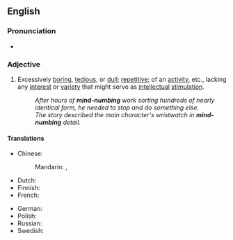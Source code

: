 {{also|mindnumbing}}

==English==

===Pronunciation===
* {{audio|en|En-au-mind-numbing.ogg|Audio (AU)}}

===Adjective===
{{head|en|adjective|head=[[mind]]-[[numbing]]}}

# {{lb|en|idiomatic}} Excessively [[boring]], [[tedious]], or [[dull]]; [[repetitive]]; of an [[activity]], etc., lacking any [[interest]] or [[variety]] that might serve as [[intellectual]] [[stimulation]].
#: ''After hours of '''mind-numbing''' work sorting hundreds of nearly identical form, he needed to stop and do something else.''
#: ''The story described the main character's wristwatch in '''mind-numbing''' detail.''

====Translations====
{{trans-top|excessively boring}}
* Chinese:
*: Mandarin: {{t|cmn|[[讓]][[人]][[心煩意亂]][[的]]|sc=Hani}}, {{t|cmn|[[让]][[人]][[心烦意乱]][[的]]|tr=ràng rén xīnfányìluàn de|sc=Hani}}
* Dutch: {{t+|nl|geestdodend}}
* Finnish: {{t+|fi|turruttava}}
* French: {{t+|fr|abrutissant}}
{{trans-mid}}
* German: {{t+|de|stumpfsinnig}}
* Polish: {{t+|pl|arcynudny}}
* Russian: {{t+|ru|отупля́ющий}}
* Swedish: {{t|sv|förslöande}}
{{trans-bottom}}